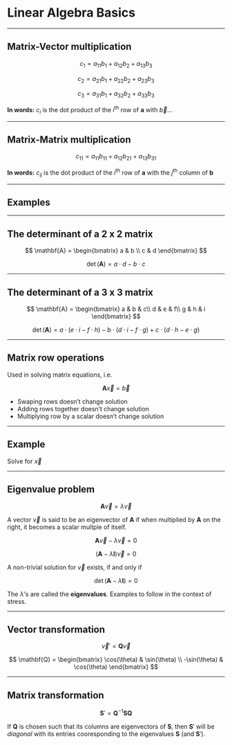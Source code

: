# Linear Algebra Basics

---

## Matrix-Vector multiplication

\begin{equation}
  \left\{\begin{matrix}
  c_1 \\
  c_2 \\
  c_3 
  \end{matrix}\right\} = 
  \begin{bmatrix}
  a_{11} & a_{12} & a_{13} \\
  a_{21} & a_{22} & a_{23}  \\
  a_{31} & a_{32} & a_{33} 
  \end{bmatrix}
  \left\{\begin{matrix}
  b_1 \\
  b_2 \\
  b_3 
  \end{matrix}\right\}
\end{equation}

::: {.fragment}
$$
c_1 = a_{11} b_1 + a_{12} b_2 + a_{13} b_3
$$

$$
c_2 = a_{21} b_1 + a_{22} b_2 + a_{23} b_3
$$

$$
c_3 = a_{31} b_1 + a_{32} b_2 + a_{33} b_3
$$
:::

::: {.fragment}
**In words:** $c_i$ is the dot product of the $i^{\mbox{th}}$ row of $\mathbf{a}$ with $\vec{b}$...
:::


---

## Matrix-Matrix multiplication

::: {.fragment}
\begin{equation}
\begin{bmatrix}
c_{11} & c_{12} & c_{13} \\
c_{21} & c_{22} & c_{23}  \\
c_{31} & c_{32} & c_{33} 
\end{bmatrix} = 
\begin{bmatrix}
a_{11} & a_{12} & a_{13} \\
a_{21} & a_{22} & a_{23}  \\
a_{31} & a_{32} & a_{33} 
\end{bmatrix}
\begin{bmatrix}
b_{11} & b_{12} & b_{13} \\
b_{21} & b_{22} & b_{23}  \\
b_{31} & b_{32} & b_{33} 
\end{bmatrix}
\end{equation}
:::

::: {.fragment}
$$
c_{11} = a_{11} b_{11} + a_{12} b_{21} + a_{13} b_{31}
$$

\begin{align}
c_{12} &= a_{11} b_{12} + a_{12} b_{22} + a_{13} b_{32} \\
       & \vdots
\end{align}
:::

::: {.fragment}
**In words:** $c_{ij}$ is the dot product of the $i^{\mbox{th}}$ row of $\mathbf{a}$ with the $j^{\mbox{th}}$ column of $\mathbf{b}$
:::

---

## Examples

\begin{equation}
  \begin{bmatrix}
  2 & 1 \\
  3 & 2
  \end{bmatrix}
  \left\{
  \begin{matrix}
  1 \\
  2
  \end{matrix}\right\} = 
  \left\{\begin{matrix}
  4 \\
  7
  \end{matrix}\right\}
\end{equation}

::: {.fragment}
\begin{equation}
  \begin{bmatrix}
  2 & 1 \\
  3 & 2
  \end{bmatrix}
  \begin{bmatrix}
  1 & 3 \\
  1 & 2
  \end{bmatrix} = 
  \begin{bmatrix}
  3 & 8 \\
  5 & 13
  \end{bmatrix}
\end{equation}
:::

---

## The determinant of a 2 x 2 matrix

$$
\mathbf{A} = 
\begin{bmatrix}
a & b \\
c & d
\end{bmatrix}
$$


::: {.fragment}
$$
\det(\mathbf{A}) = a \cdot d - b \cdot c
$$
:::

---

## The determinant of a 3 x 3 matrix

$$
\mathbf{A} = 
\begin{bmatrix}
a & b & c\\
d & e & f\\
g & h & i
\end{bmatrix}
$$

::: {.fragment}
$$
\det(\mathbf{A}) = a \cdot ( e \cdot i - f \cdot h ) - b \cdot ( d \cdot i - f \cdot g ) + c \cdot ( d \cdot h - e \cdot g) 
$$
:::

---

## Matrix row operations

Used in solving matrix equations, i.e.

\begin{equation}
  \begin{bmatrix}
  a_{11} & a_{12} & a_{13} \\
  a_{21} & a_{22} & a_{23} \\
  a_{31} & a_{32} & a_{33}
  \end{bmatrix}
  \left\{
  \begin{matrix}
  x_1 \\
  x_2 \\
  x_3
  \end{matrix}
  \right\} =
  \left\{\begin{matrix}
  b_1 \\
  b_2 \\
  b_3
  \end{matrix}
  \right\}
\end{equation}

$$\mathbf{A}\vec{x} = \vec{b}$$


::: {.incremental}
- Swaping rows doesn't change solution
- Adding rows together doesn't change solution
- Multiplying row by a scalar doesn't change solution
:::


---

## Example

Solve for $\vec{x}$

\begin{equation}
\begin{bmatrix}
2 & 3 & -2 \\
0 & 0 & 3 \\
1 & 0 & 2 \\
\end{bmatrix}
\left\{
\begin{matrix}
x_1 \\
x_2 \\
x_3
\end{matrix}\right\} =
\left\{
\begin{matrix}
6 \\
-6 \\
3
\end{matrix}\right\}
\end{equation}

---

## Eigenvalue problem

$$
\mathbf{A} \vec{v} = \lambda \vec{v}
$$

::: {.notes}
A vector $\vec{v}$ is said to be an eigenvector of $\mathbf{A}$ if when multiplied by $\mathbf{A}$ on the right, it becomes a scalar multple of itself.
:::

::: {.fragment}
$$
\mathbf{A}\vec{v} - \lambda \vec{v} = 0
$$
:::

::: {.fragment}
$$
(\mathbf{A} - \lambda \mathbf{I})\vec{v} = 0
$$
:::


::: {.fragment}
A non-trivial solution for $\vec{v}$ exists, if and only if

$$
\det(\mathbf{A} - \lambda \mathbf{I}) = 0
$$

The $\lambda$'s are called the **eigenvalues**.  Examples to follow in the context of stress.
:::

---

## Vector transformation

$$
\vec{v}' = \mathbf{Q} \vec{v}
$$


$$
\mathbf{Q} =
\begin{bmatrix}
\cos(\theta) & \sin(\theta) \\
-\sin(\theta) & \cos(\theta)
\end{bmatrix}
$$

---

## Matrix transformation

$$
\mathbf{S}' = \mathbf{Q}^{-1} \mathbf{S} \mathbf{Q}
$$

::: {.fragment}
If $\mathbf{Q}$ is chosen such that its columns are eigenvectors of $\mathbf{S}$, then $\mathbf{S}'$ will be *diagonal* with its entries cooresponding to the eigenvalues $\mathbf{S}$ (and $\mathbf{S}'$).
:::
